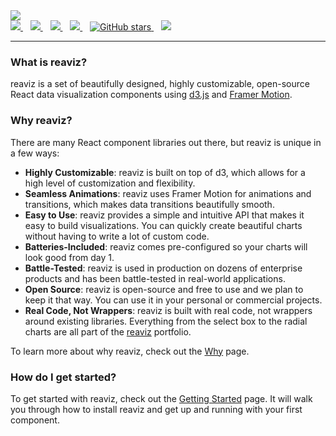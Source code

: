 
<div className="my-0 mx-auto text-white text-center flex flex-col">
  <img
    className="mx-auto mb-8 mt-8"
    src={img.src}
  />
  <br />
  <div className="flex justify-center">
    <a href="https://github.com/reaviz/reaviz/actions/workflows/build.yml" target="_blank">
      <img src="https://github.com/reaviz/reaviz/actions/workflows/build.yml/badge.svg" />
    </a>
    <span>&nbsp;&nbsp;</span>
    <a href="https://npm.im/reaviz" target="_blank">
      <img src="https://img.shields.io/npm/v/reaviz.svg" />
    </a>
    <span>&nbsp;&nbsp;</span>
    <a href="https://npm.im/reaviz" target="_blank">
      <img src="https://badgen.net/npm/dw/reaviz" />
    </a>
    <span>&nbsp;&nbsp;</span>
    <a href="https://github.com/reaviz/reaviz/blob/master/LICENSE" target="_blank">
      <img src="https://badgen.now.sh/badge/license/apache2" />
    </a>
    <span>&nbsp;&nbsp;</span>
    <a href="https://github.com/reaviz/reaviz" target="_blank">
      <img alt="GitHub stars" src="https://img.shields.io/github/stars/reaviz/reaviz?style=social" />
    </a>
    <span>&nbsp;&nbsp;</span>
    <a href="https://discord.gg/tt8wGExq35" target="_blank">
      <img src="https://img.shields.io/discord/773948315037073409?label=discord" />
    </a>
  </div>

---
</div>

### What is reaviz?
reaviz is a set of beautifully designed, highly customizable, open-source React data visualization components
using [d3.js](https://d3js.org/) and [Framer Motion](https://www.framer.com/motion/). 

### Why reaviz?
There are many React component libraries out there, but reaviz is unique in a few ways:

- **Highly Customizable**: reaviz is built on top of d3, which allows for a high level of customization and flexibility.
- **Seamless Animations**: reaviz uses Framer Motion for animations and transitions, which makes data transitions beautifully smooth.
- **Easy to Use**: reaviz provides a simple and intuitive API that makes it easy to build visualizations. You can quickly create beautiful charts without having to write a lot of custom code.
- **Batteries-Included**: reaviz comes pre-configured so your charts will look good from day 1. 
- **Battle-Tested**: reaviz is used in production on dozens of enterprise products and has been battle-tested in real-world applications.
- **Open Source**: reaviz is open-source and free to use and we plan to keep it that way. You can use it in your personal or commercial projects.
- **Real Code, Not Wrappers**: reaviz is built with real code, not wrappers around existing libraries. Everything from the select box to the radial charts are all part of the [reaviz](https://github.com/reaviz) portfolio.

To learn more about why reaviz, check out the [Why](/docs/getting-started/why) page.

### How do I get started?
To get started with reaviz, check out the [Getting Started](/docs/getting-started/setup) page.
It will walk you through how to install reaviz and get up and running with your first component.

